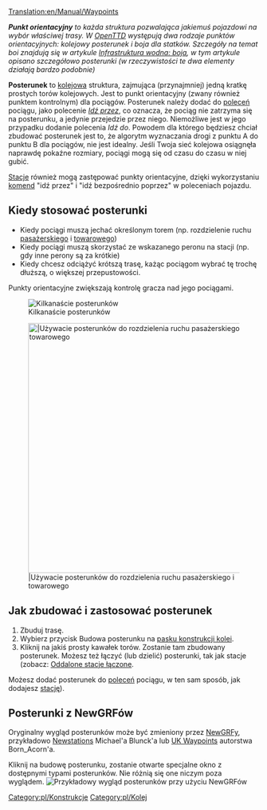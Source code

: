[[Translation:en/Manual/Waypoints]]

'''''Punkt orientacyjny''' to każda struktura pozwalająca jakiemuś pojazdowi na wybór właściwej trasy. W [[pl/Manual/OpenTTD|OpenTTD]] występują dwa rodzaje punktów orientacyjnych: kolejowy posterunek i boja dla statków. Szczegóły na temat boi znajdują się w artykule [[pl/Infrastruktura wodna#Boja|Infrastruktura wodna: boja]], w tym artykule opisano szczegółowo posterunki (w rzeczywistości te dwa elementy działają bardzo podobnie)''

'''Posterunek''' to [[pl/Manual/Linie kolejowe|kolejowa]] struktura, zajmująca (przynajmniej) jedną kratkę prostych torów kolejowych. Jest to punkt orientacyjny (zwany również punktem kontrolnym) dla pociągów. Posterunek należy dodać do [[pl/Manual/Polecenia|poleceń]] pociągu, jako polecenie [[pl/Manual/Polecenia#Opcje postoju|''Idź przez'']], co oznacza, że pociąg nie zatrzyma się na posterunku, a jedynie przejedzie przez niego. Niemożliwe jest w jego przypadku dodanie polecenia ''Idź do''. Powodem dla którego będziesz chciał zbudować posterunek jest to, że algorytm wyznaczania drogi z punktu A do punktu B dla pociągów, nie jest idealny. Jeśli Twoja sieć kolejowa osiągnęła naprawdę pokaźne rozmiary, pociągi mogą się od czasu do czasu w niej gubić.

[[pl/Manual/Stacje|Stacje]] również mogą zastępować punkty orientacyjne, dzięki wykorzystaniu [[pl/Manual/Polecenia#Opcje postoju|komend]] "idź przez" i "idź bezpośrednio poprzez" w poleceniach pojazdu.

==Kiedy stosować posterunki==
* Kiedy pociągi muszą jechać określonym torem (np. rozdzielenie ruchu [[pl/Manual/Base Set/Cargos/Pasażerowie|pasażerskiego]] i [[pl/Manual/Ładunek|towarowego]])
* Kiedy pociągi muszą skorzystać ze wskazanego peronu na stacji (np. gdy inne perony są za krótkie)
* Kiedy chcesz odciążyć krótszą trasę, każąc pociągom wybrać tę trochę dłuższą, o większej przepustowości.

Punkty orientacyjne zwiększają kontrolę gracza nad jego pociągami.

[[File:en/Checkpoints.png|center|frame|Kilkanaście posterunków]]

[[File:en/waypoints.png|center|thumb|500px||Używacie posterunków do rozdzielenia ruchu pasażerskiego i towarowego]]

==Jak zbudować i zastosować posterunek==

# Zbuduj trasę.
# Wybierz przycisk Budowa posterunku na [[en/Konstrukcje kolejowe#Pasek konstrukcji|pasku konstrukcji kolei]].
# Kliknij na jakiś prosty kawałek torów. Zostanie tam zbudowany posterunek. Możesz też łączyć (lub dzielić) posterunki, tak jak stacje (zobacz: [[pl/Archive/Manual/Settings/Oddalone stacje łączone|Oddalone stacje łączone]].

Możesz dodać posterunek do [[pl/Manual/Polecenia|poleceń]] pociągu, w ten sam sposób, jak dodajesz [[pl/Manual/Stacje|stację]]).

==Posterunki z NewGRFów==
Oryginalny wygląd posterunków może być zmieniony przez [[pl/Manual/NewGRF|NewGRFy]], przykładowo [http://grfcrawler.tt-forums.net/details.php?do=details&id=13 Newstations] Michael'a Blunck'a lub [http://grfcrawler.tt-forums.net/details.php?do=details&id=104 UK Waypoints] autorstwa Born_Acorn'a.

Kliknij na budowę posterunku, zostanie otwarte specjalne okno z dostępnymi typami posterunków. Nie różnią się one niczym poza wyglądem.
[[File:en/Newgrfwayp.png|center|frame|Przykładowy wygląd posterunków przy użyciu NewGRFów]]

[[Category:pl/Konstrukcje]]
[[Category:pl/Kolej]]